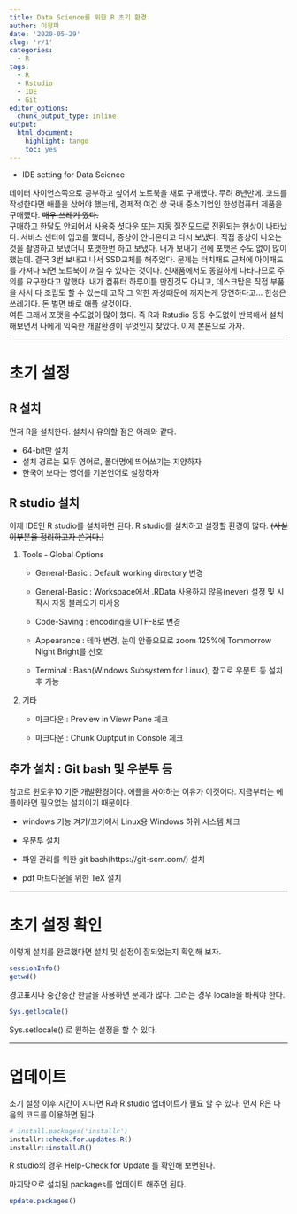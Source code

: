 ---
title: Data Science를 위한 R 초기 환경
author: 이청파
date: '2020-05-29'
slug: 'r/1'
categories:
  - R
tags:
  - R
  - Rstudio
  - IDE
  - Git
editor_options: 
  chunk_output_type: inline
output: 
  html_document: 
    highlight: tango
    toc: yes
---



- IDE setting for Data Science

데이터 사이언스쪽으로 공부하고 싶어서 노트북을 새로 구매헀다. 무려 8년만에. 코드를 작성한다면 애플을 샀어야 했는데, 경제적 여건 상 국내 중소기업인 한성컴퓨터 제품을 구매헀다. ~~매우 쓰레기 였다.~~   
구매하고 한달도 안되어서 사용중 셧다운 또는 자동 절전모드로 전환되는 현상이 나타났다. 서비스 센터에 입고를 했더니, 증상이 안나온다고 다시 보냈다. 직접 증상이 나오는 것을 촬영하고 보냈더니 포맷한번 하고 보냈다. 내가 보내기 전에 포맷은 수도 없이 많이 했는데. 결국 3번 보내고 나서 SSD교체를 해주었다. 문제는 터치패드 근처에 아이패드를 가져다 되면 노트북이 꺼질 수 있다는 것이다. 신재품에서도 동일하게 나타나므로 주의를 요구한다고 말했다. 내가 컴퓨터 하루이틀 만진것도 아니고, 데스크탑은 직접 부품을 사서 다 조립도 할 수 있는데 고작 그 약한 자성떄문에 꺼지는게 당연하다고... 한성은 쓰레기다. 돈 벌면 바로 애플 살것이다.   
여튼 그래서 포맷을 수도없이 많이 했다. 즉 R과 Rstudio 등등 수도없이 반복해서 설치해보면서 나에게 익숙한 개발환경이 무엇인지 찾았다. 이제 본론으로 가자.   

---- 

# 초기 설정 

## R 설치

먼저 R을 설치한다. 설치시 유의할 점은 아래와 같다. 

   * 64-bit만 설치   
   * 설치 경로는 모두 영어로, 폴더명에 띄어쓰기는 지양하자   
   * 한국어 보다는 영어를 기본언어로 설정하자   

## R studio 설치   

이제 IDE인 R studio를 설치하면 된다. R studio를 설치하고 설정할 환경이 많다. ~~(사실 이부분을 정리하고자 쓴거다.)~~

1. Tools - Global Options

   * General-Basic : Default working directory 변경

   * General-Basic : Workspace에서 .RData 사용하지 않음(never) 설정 및 시작시 자동 불러오기 미사용

   * Code-Saving : encoding을 UTF-8로 변경

   * Appearance : 테마 변경,  눈이 안좋으므로 zoom 125%에 Tommorrow Night Bright를 선호

   * Terminal : Bash(Windows Subsystem for Linux), 참고로 우분트 등 설치후 가능

2. 기타

   * 마크다운 : Preview in Viewr Pane 체크

   * 마크다운 : Chunk Ouptput in Console 체크


## 추가 설치  : Git bash 및 우분투 등

참고로 윈도우10 기준 개발환경이다. 에플을 사야하는 이유가 이것이다. 지금부터는 에플이라면 필요없는 설치이기 때문이다.

   * windows 기능 켜기/끄기에서 Linux용 Windows 하위 시스템 체크   

   * 우분투 설치  

   * 파일 관리를 위한 git bash(https://git-scm.com/) 설치   

   * pdf 마트다운을 위한 TeX 설치

---- 

# 초기 설정 확인

이렇게 설치를 완료했다면 설치 및 설정이 잘되었는지 확인해 보자.

```{r}
sessionInfo()
getwd()
```

경고표시나 중간중간 한글을 사용하면 문제가 많다. 그러는 경우 locale을 바꿔야 한다.
```{r}
Sys.getlocale()
```

Sys.setlocale() 로 원하는 설정을 할 수 있다.

---- 

# 업데이트

초기 설정 이후 시간이 지나면 R과 R studio 업데이트가 필요 할 수 있다. 먼저 R은 다음의 코드를 이용하면 된다.

```{r , eval=F}
# install.packages('installr')
installr::check.for.updates.R()
installr::install.R()
```

R studio의 경우 Help-Check for Update 를 확인해 보면된다. 

마지막으로 설치된 packages를 업데이트 해주면 된다. 

```{r, eval=F}
update.packages()
```
